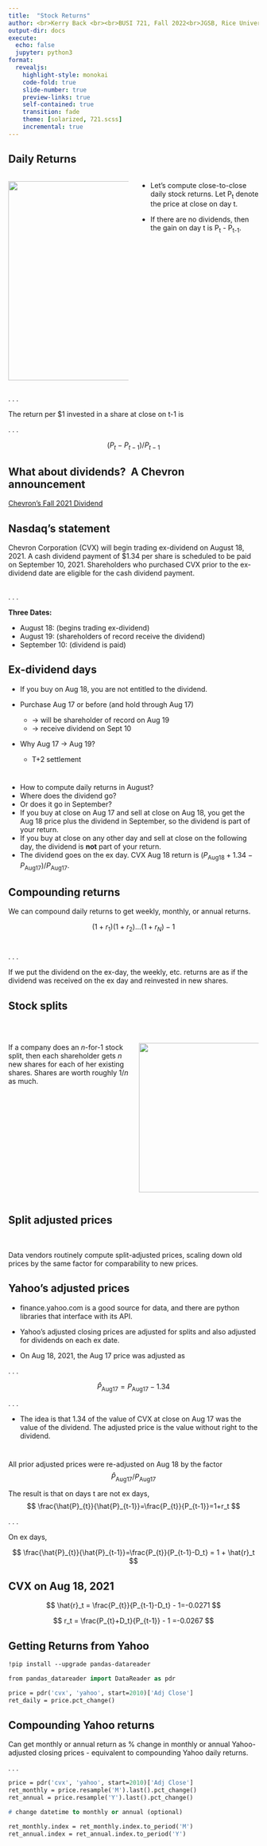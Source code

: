 ```yaml
---
title:  "Stock Returns"
author: <br>Kerry Back <br><br>BUSI 721, Fall 2022<br>JGSB, Rice University
output-dir: docs
execute:
  echo: false
  jupyter: python3
format: 
  revealjs:
    highlight-style: monokai
    code-fold: true
    slide-number: true
    preview-links: true
    self-contained: true
    transition: fade
    theme: [solarized, 721.scss]
    incremental: true
---
```


## Daily Returns 

:::: {.columns}

::: {.column width="50%"}
<img src="images/WallStreet.jpg" height=400 width=500>
:::

::: {.column width="50%"}
- Let's compute close-to-close daily stock returns.  Let P~t~ denote the price at close on day t. 

- If there are no dividends, then the gain on day t is P~t~ - P~t-1~. 
:::

::::

. . .

The return per $1 invested in a share at close on t-1 is 

. . . 

$$(P_t - P_{t-1}) / P_{t-1}$$


## What about dividends?  A Chevron announcement

[Chevron's Fall 2021 Dividend](
https://www.chevron.com/newsroom/2021/Q3/chevron-announces-2Q-2021-quarterly-dividend)

## Nasdaq's statement

Chevron Corporation (CVX) will begin trading ex-dividend on August 18, 2021. A cash dividend payment of $1.34 per share is scheduled to be paid on September 10, 2021. Shareholders who purchased CVX prior to the ex-dividend date are eligible for the cash dividend payment.
<br><br>

. . . 


**Three Dates:** 

 - August 18: (begins trading ex-dividend) \
- August 19: (shareholders of record receive the dividend) \
- September 10: (dividend is paid)

## Ex-dividend days

- If you buy on Aug 18, you are not entitled to the dividend.

- Purchase Aug 17 or before (and hold through Aug 17) 
  -  → will be shareholder of record on Aug 19 \
  -  → receive dividend on Sept 10
- Why Aug 17 → Aug 19? 
  - T+2 settlement

#

- How to compute daily returns in August? \
- Where does the dividend go?
- Or does it go in September?
- If you buy at close on Aug 17 and sell at close on Aug 18, you get the Aug 18 price plus the dividend in September, so the dividend is part of your return.
- If you buy at close on any other day and sell at close on the following day, the dividend is **not** part of your return.
- The dividend goes on the ex day.  CVX Aug 18 return is $(P_{\text{Aug18}} + 1.34 - P_{\text{Aug17}})/P_{\text{Aug17}}$.

## Compounding returns

We can compound daily returns to get weekly, monthly, or annual returns.

$$
  (1+r_1)(1+r_2)...(1+r_N)-1
$$
<br>

. . . 

If we put the dividend on the ex-day, the weekly, etc. returns are as if the dividend was received on the ex day and reinvested in new shares.




## Stock splits

<br>

:::: {.columns}

::: {.column width="50"}
If a company does an $n$-for-1 stock split, then each shareholder gets $n$ new shares for each of her existing shares.  Shares are worth roughly $1/n$ as much.
:::

::: {.column width="50"}
<img src="images/Split.webp" height=300 width=300>
:::

::::






## Split adjusted prices

<br>

Data vendors routinely compute split-adjusted prices, scaling down old prices by the same factor for comparability to new prices.



## Yahoo's adjusted prices

- finance.yahoo.com is a good source for data, and there are python libraries that interface with its API.

- Yahoo's adjusted closing prices are adjusted for splits and also adjusted for dividends on each ex date.
- On Aug 18, 2021, the Aug 17 price was adjusted as

. . . 

$$
  {\hat{P}_{\text{Aug17}}}={P_{\text{Aug17}}}-1.34
$$ 

. . .

- The idea is that 1.34 of the value of CVX at close on Aug 17 was the value of the dividend.
The adjusted price is the value without right to the dividend.

#  
All prior adjusted prices were re-adjusted on Aug 18 by the factor 
$$
  {\hat{P}_{\text{Aug17}}}/{P_{\text{Aug17}}}
$$ 

The result is that on days t are not ex days, 
$$
  \frac{\hat{P}_{t}}{\hat{P}_{t-1}}=\frac{P_{t}}{P_{t-1}}=1+r_t
$$ 

. . .

On ex days,

$$
  \frac{\hat{P}_{t}}{\hat{P}_{t-1}}=\frac{P_{t}}{P_{t-1}-D_t} = 1 + \hat{r}_t
$$ 



## CVX on Aug 18, 2021

$$
  \hat{r}_t = \frac{P_{t}}{P_{t-1}-D_t} - 1=-0.0271
$$ 

$$
  r_t = \frac{P_{t}+D_t}{P_{t-1}} - 1 =-0.0267
$$ 

## Getting Returns from Yahoo

``` p
!pip install --upgrade pandas-datareader

from pandas_datareader import DataReader as pdr

price = pdr('cvx', 'yahoo', start=2010)['Adj Close']
ret_daily = price.pct_change()
```

## Compounding Yahoo returns


Can get monthly or annual return as % change in monthly or annual Yahoo-adjusted closing prices -  equivalent to compounding Yahoo daily returns.

. . .

```p
price = pdr('cvx', 'yahoo', start=2010)['Adj Close']
ret_monthly = price.resample('M').last().pct_change()
ret_annual = price.resample('Y').last().pct_change()

# change datetime to monthly or annual (optional)

ret_monthly.index = ret_monthly.index.to_period('M')
ret_annual.index = ret_annual.index.to_period('Y')
```

